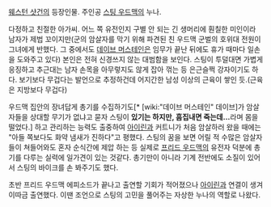 [[웨스턴 샷건]]의 등장인물. 주인공 [[스팅 우드맥]]의 누나.

다정하고 친절한 아가씨. 어느 쪽 유전인지 구별 안 되는 긴 생머리에 훤칠한 미인이라 남자가 제법 꼬이지만(군의 암살자를 막기 위해 파견된 친 우드맥 군벌의 호위대 전원이 그녀에게 반했다. 그 중에서도 [[데이브 머스테인]]은 임무가 끝난 뒤에도 휴가 때마다 일손을 도와주고 있다) 본인은 전혀 신경쓰지 않는 대범함을 보인다. 스팅이 투덜대면 가볍게 응징하고 추근대는 남자 손목을 아무렇지도 않게 잡아 꺾는 등 은근슬쩍 강자이기도 하다. 보기보다 무겁다는 발언으로 추정하건데 어지간한 남성 이상의 근육이 쌓인 듯.(근육은 지방보다 무겁다)

우드맥 집안의 장녀답게 총기를 수집하기도[* [wiki:"데이브 머스테인" 데이브]가 암살자들을 상대할 무기가 없냐고 묻자 스팅이 '''있기는 하지만, 흠집내면 죽는데...'''라며 몸을 떨었다.] 하고 관리하는 능력도 출중하여 [[아이린]]과 커트니가 처음 암살하러 왔을 때에는 "아들 쪽보다도 화약 냄새가 진하다"고 평했다. 스팅의 꿈을 보면 어릴 적 수많은 암살자들이 쳐들어와도 혼자 순식간에 제압 하는 등 실제로 [[프리드 우드맥]]의 유전자 덕분에 총기를 다루는 실력에 일가견이 있는 것같다. 총기만이 아니라 기계 전반에도 소질이 있어서 스팅의 바이크를 손 봐주기도 했다.

초반 프리드 우드맥 에피소드가 끝나고 출연할 기회가 적어졌으나 [[아이린]]과 연결이 생겨 이따금 출연했다. 이땐 조언으로 스팅의 고민을 풀어주는 자상한 누나의 역할로 나왔다.
